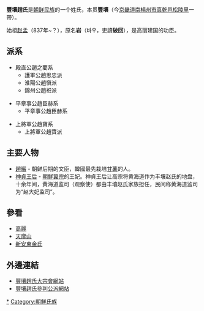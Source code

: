 '''豐壤趙氏'''是[[朝鲜民族|朝鲜民族]]的一个姓氏，本贯'''豐壤'''（今[[京畿道|京畿道]][[南楊州市|南楊州市]][[真乾邑|真乾邑]][[松陵里|松陵里]]一帶）。

始祖[[赵孟|赵孟]]（837年~？），原名'''岩'''（바우，吏讀'''破回'''），是高丽建国的功臣。

== 派系 ==
* 殿直公趙之藺系
** 護軍公趙思忠派
** 淮陽公趙愼派
** 錦州公趙袵派

* 平章事公趙臣赫系
** 平章事公趙臣赫系

* 上將軍公趙寶系
** 上將軍公趙寶派

== 主要人物 ==
* [[趙曮|趙曮]] - 朝鲜后期的文臣，韓國最先栽培[[甘薯|甘薯]]的人。
* [[神貞王后|神貞王后]] - [[孝明世子|朝鮮翼宗]]的王妃。神貞王后让高宗将黄海道作为丰壤赵氏的地盘，十余年间，黄海道监司（观察使）都由丰壤赵氏家族担任，民间称黄海道监司为“赵大妃监司”。

== 參看 ==
* [[高麗|高麗]]
* [[天摩山|天摩山]]
* [[新安東金氏|新安東金氏]]

== 外邊連結 ==
* [http://www.poongyangcho.com/ 豐壤趙氏大宗會網站]{{Wayback|url=http://www.poongyangcho.com/ |date=20110208090118 }}
* [http://www.choslink.com/ 豐壤趙氏參判公派網站]{{Wayback|url=http://www.choslink.com/ |date=20110203002705 }}


[[Category:豐壤趙氏|*]]
[[Category:朝鮮氏族|Category:朝鮮氏族]]